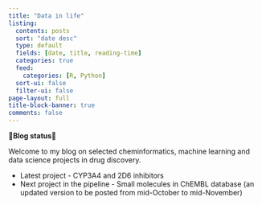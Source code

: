 ```yaml
---
title: "Data in life"
listing:
  contents: posts
  sort: "date desc"
  type: default
  fields: [date, title, reading-time]
  categories: true
  feed: 
    categories: [R, Python]
  sort-ui: false
  filter-ui: false
page-layout: full
title-block-banner: true
comments: false
---
```


**🌟Blog status🌟**

Welcome to my blog on selected cheminformatics, machine learning and data science projects in drug discovery.

* Latest project - CYP3A4 and 2D6 inhibitors 
* Next project in the pipeline - Small molecules in ChEMBL database (an updated version to be posted from mid-October to mid-November)

<br>

<a rel="me" href="https://fosstodon.org/@jhylin"></a>
